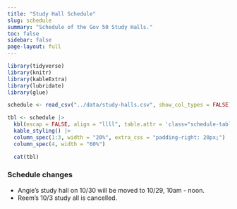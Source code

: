 ```yaml
---
title: "Study Hall Schedule"
slug: schedule
summary: "Schedule of the Gov 50 Study Halls."
toc: false
sidebar: false
page-layout: full
---
```


 
```r
library(tidyverse)
library(knitr)
library(kableExtra)
library(lubridate)
library(glue)

schedule <- read_csv("../data/study-halls.csv", show_col_types = FALSE) 
```
 
```r
tbl <- schedule |>
  kbl(escap = FALSE, align = "llll", table.attr = 'class="schedule-table"') |>
  kable_styling() |>
  column_spec(1:3, width = "20%", extra_css = "padding-right: 20px;") |>  
  column_spec(4, width = "60%")

  cat(tbl)
```

 
### Schedule changes

- Angie's study hall on 10/30 will be moved to 10/29, 10am - noon. 
- Reem's 10/3 study all is cancelled. 
